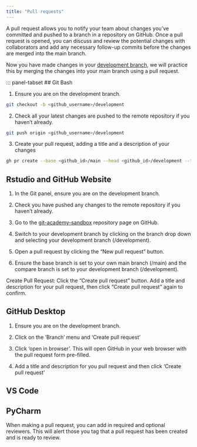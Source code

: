 ```yaml
--- 
title: "Pull requests"
---
```


A pull request allows you to notify your team about changes you've committed and pushed to a branch in a repository on GitHub. Once a pull request is opened, you can discuss and review the potential changes with collaborators and add any necessary follow-up commits before the changes are merged into the main branch.

Now you have made changes in your [development branch](making-a-development-branch), we will practice this by merging the changes into your main branch using a pull request.

::: panel-tabset
## Git Bash

1. Ensure you are on the development branch. 

``` bash
git checkout -b <github_username>/development
```

2. Check all your latest changes are pushed to the remote repository if you haven't already. 
``` bash
git push origin <github_username>/development
```
3. Create your pull request, adding a title and a description of your changes 

``` bash
gh pr create --base <github_id>/main --head <github_id>/development --title "Your PR Title" --body "Description of your changes"
```

## Rstudio and GitHub Website

1. In the Git panel, ensure you are on the development branch. 
2. Check you have pushed any changes to the remote repository if you haven't already. 
3. Go to the [git-academy-sandbox](https://github.com/dfe-analytical-services/git-academy-sandbox) repository page on GitHub.
4. Switch to your development branch by clicking on the branch drop down and selecting your development branch (<github_username>/development).

5. Open a pull request by clicking the "New pull request" button.

6. Ensure the base branch is set to your own main branch (<github_username>/main)  and the compare branch is set to your development branch (<github_username>/development).

Create Pull Request: Click the "Create pull request" button. Add a title and description for your pull request, then click "Create pull request" again to confirm.

## GitHub Desktop

1. Ensure you are on the development branch. 

2. Click on the 'Branch' menu and 'Create pull request' 

3. Click 'open in browser'. This will open GitHub in your web browser with the pull request form pre-filled. 

4. Add a title and description for you pull request and then click 'Create pull request' 

## VS Code 

## PyCharm 


When making a pull request, you can add in required and optional reviewers. This will alert those you tag that a pull request has been created and is ready to review. 





